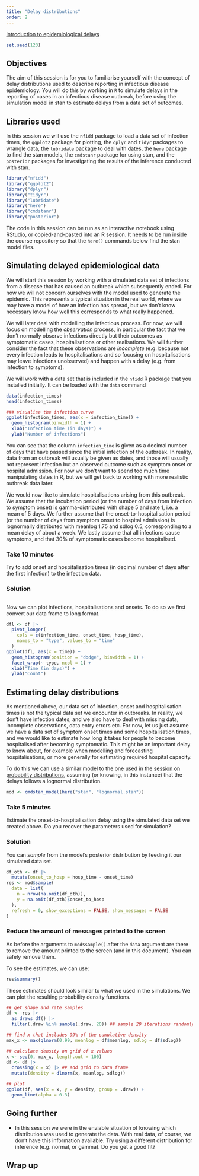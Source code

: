 ```yaml
---
title: "Delay distributions"
order: 2
---
```


[Introduction to epidemiological delays](slides/introduction-to-epidemiological-delays.qmd)

```r
set.seed(123)
```

## Objectives

The aim of this session is for you to familiarise yourself with the concept of delay distributions used to describe reporting in infectious disease epidemiology.
You will do this by working in `R` to simulate delays in the reporting of cases in an infectious disease outbreak, before using the simulation model in stan to estimate delays from a data set of outcomes.

## Libraries used

In this session we will use the `nfidd` package to load a data set of infection times, the `ggplot2` package for plotting, the `dplyr` and `tidyr` packages to wrangle data, the `lubridate` package to deal with dates, the `here` package to find the stan models, the `cmdstanr` package for using stan, and the `posterior` packages for investigating the results of the inference conducted with stan.

```r
library("nfidd")
library("ggplot2")
library("dplyr")
library("tidyr")
library("lubridate")
library("here")
library("cmdstanr")
library("posterior")
```

::: {.callout-tip}
The code in this session can be run as an interactive notebook using RStudio, or copied-and-pasted into an R session.
It needs to be run inside the course repository so that the `here()` commands below find the stan model files.
:::

## Simulating delayed epidemiological data

We will start this session by working with a simulated data set of infections from a disease that has caused an outbreak which subsequently ended.
For now we will not concern ourselves with the model used to generate the epidemic.
This represents a typical situation in the real world, where we may have a model of how an infection has spread, but we don't know necessary know how well this corresponds to what really happened.

We will later deal with modelling the infectious process.
For now, we will focus on modelling the *observation* process, in particular the fact that we don't normally observe infections directly but their outcomes as symptomatic cases, hospitalisations or other realisations.
We will further consider the fact that these observations are *incomplete* (e.g. because not every infection leads to hospitalisations and so focusing on hospitalisations may leave infections unobserved) and happen with a delay (e.g. from infection to symptoms).

We will work with a data set that is included in the `nfidd` R package that you installed initially.
It can be loaded with the `data` command

```r
data(infection_times)
head(infection_times)

### visualise the infection curve
ggplot(infection_times, aes(x = infection_time)) +
  geom_histogram(binwidth = 1) +
  xlab("Infection time (in days)") +
  ylab("Number of infections")
```

::: {.callout-note}
You can see that the column `infection_time` is given as a decimal number of days that have passed since the initial infection of the outbreak.
In reality, data from an outbreak will usually be given as dates, and those will usually not represent infection but an observed outcome such as symptom onset or hospital admission.
For now we don't want to spend too much time manipulating dates in R, but we will get back to working with more realistic outbreak data later.
:::

We would now like to simulate hospitalisations arising from this outbreak.
We assume that the incubation period (or the number of days from infection to symptom onset) is gamma-distributed with shape 5 and rate 1, i.e. a mean of 5 days.
We further assume that the onset-to-hospitalisation period (or the number of days from symptom onset to hospital admission) is lognormally distributed with meanlog 1.75 and sdlog 0.5, corresponding to a mean delay of about a week.
We lastly assume that all infections cause symptoms, and that 30% of symptomatic cases become hospitalised.

::: {.callout-tip}
### Take 10 minutes
Try to add onset and hospitalisation times (in decimal number of days after the first infection) to the infection data.

:::

::: {.callout-note collapse="true"}
### Solution
```r
```
:::

Now we can plot infections, hospitalisations and onsets. To do so we first convert our data frame to long format.

```r
dfl <- df |>
  pivot_longer(
    cols = c(infection_time, onset_time, hosp_time),
    names_to = "type", values_to = "time"
  )
ggplot(dfl, aes(x = time)) +
  geom_histogram(position = "dodge", binwidth = 1) +
  facet_wrap(~ type, ncol = 1) +
  xlab("Time (in days)") +
  ylab("Count")
```

## Estimating delay distributions

As mentioned above, our data set of infection, onset and hospitalisation times is not the typical data set we encounter in outbreaks.
In reality, we don't have infection dates, and we also have to deal with missing data, incomplete observations, data entry errors etc.
For now, let us just assume we have a data set of symptom onset times and some hospitalisation times, and we would like to estimate how long it takes for people to become hospitalised after becoming symptomatic.
This might be an important delay to know about, for example when modelling and forecasting hospitalisations, or more generally for estimating required hospital capacity.

To do this we can use a similar model to the one used in the [session on probability distributions](R-stan-and-statistical-concepts#estimating-the-parameters-of-probability-distributions), assuming (or knowing, in this instance) that the delays follows a lognormal distribution.

```r
mod <- cmdstan_model(here("stan", "lognormal.stan"))
```

::: {.callout-tip}
### Take 5 minutes
Estimate the onset-to-hospitalisation delay using the simulated data set we created above.
Do you recover the parameters used for simulation?
:::

::: {.callout-note collapse="true"}
### Solution

You can _sample_ from the model's posterior distribution by feeding it our simulated data set.

```r
df_oth <- df |>
  mutate(onset_to_hosp = hosp_time - onset_time)
res <- mod$sample(
  data = list(
    n = nrow(na.omit(df_oth)),
    y = na.omit(df_oth)$onset_to_hosp
  ),
  refresh = 0, show_exceptions = FALSE, show_messages = FALSE
)
```

::: {.callout-caution}
### Reduce the amount of messages printed to the screen
As before the arguments to `mod$sample()` after the `data` argument are there to remove the amount printed to the screen (and in this document).
You can safely remove them.
:::

To see the estimates, we can use:

```r
res$summary()
```

These estimates should look similar to what we used in the simulations. 
We can plot the resulting probability density functions.

```r
## get shape and rate samples
df <- res |>
  as_draws_df() |>
  filter(.draw %in% sample(.draw, 20)) ## sample 20 iterations randomly

## find x that includes 99% of the cumulative density
max_x <- max(qlnorm(0.99, meanlog = df$meanlog, sdlog = df$sdlog))

## calculate density on grid of x values
x <- seq(0, max_x, length.out = 100)
df <- df |>
  crossing(x = x) |> ## add grid to data frame
  mutate(density = dlnorm(x, meanlog, sdlog))

## plot
ggplot(df, aes(x = x, y = density, group = .draw)) +
  geom_line(alpha = 0.3)
```
:::

## Going further

- In this session we were in the enviable situation of knowing which distribution was used to generate the data. 
With real data, of course, we don't have this information available.
Try using a different distribution for inference (e.g. normal, or gamma).
Do you get a good fit?

## Wrap up
